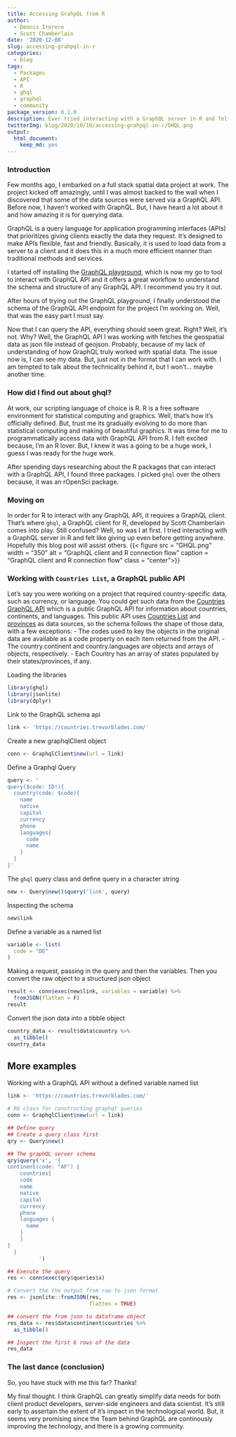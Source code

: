 ```yaml
---
title: Accessing GrahpQL from R
author:
  - Dennis Irorere
  - Scott Chamberlain
date: '2020-12-08'
slug: accessing-grahpql-in-r
categories:
  - blog
tags:
  - Packages
  - API
  - R
  - ghql
  - graphql
  - community
package_version: 0.1.0
description: Ever tried interacting with a GraphQL server in R and felt like giving up even before getting anywhere? Well, I have been there and I wrote this blog post to assist others.
twitterImg: blog/2020/10/10/accessing-grahpql-in-r/GHQL.png
output:
  html_document:
    keep_md: yes
---
```

### Introduction
Few months ago, I embarked on a full stack spatial data project at work. The project kicked off amazingly, until I was almost backed to the wall when I discovered that some of the data sources were served via a GraphQL API. Before now, I haven't worked with GraphQL. But, I have heard a lot about it and how amazing it is for querying data. 

GraphQL is a query language for application programming interfaces (APIs) that prioritizes giving clients exactly the data they request. It's designed to make APIs flexible, fast and friendly. Basically, it is used to load data from a server to a client and it does this in a much more efficient manner than traditional methods and services.

I started off installing the [GraphQL playground](https://www.graphqlbin.com/v2/new), which is now my go to tool to interact with GraphQL API and it offers a great workflow to understand the schema and structure of any GraphQL API. I recommend you try it out.

After hours of trying out the GraphQL playground, I finally understood the schema of the GraphQL API endpoint for the project I'm working on. Well, that was the easy part I must say. 

Now that I can query the API, everything should seem great. Right? Well, it's not. Why? Well, the GraphQL API I was working with fetches the geospatial data as json file instead of geojson. Probably, because of my lack of understanding of how GraphQL truly worked with spatial data. The issue now is, I can see my data. But, just not in the format that I can work with. I am tempted to talk about the technicality behind it, but I won't... maybe another time. 

### How did I find out about ghql?
At work, our scripting language of choice is R. R is a free software environment for statistical computing and graphics. Well, that's how it's officially defined. But, trust me its gradually evolving to do more than statistical computing and making of beautiful graphics. It was time for me to programmatically access data with GraphQL API from R. I felt excited because, I'm an R lover. But, I knew it was a going to be a huge work, I guess I was ready for the huge work. 

After spending days researching about the R packages that can interact with a GraphQL API, I found three packages. I picked `ghql` over the others because, it was an rOpenSci package.


### Moving on
In order for R to interact with any GraphQL API, it requires a GraphQL client. That's where `ghql`, a GraphQL client for R, developed by Scott Chamberlain comes into play. Still confused? Well, so was I at first. I tried interacting with a GraphQL server in R and felt like giving up even before getting anywhere. Hopefully this blog post will assist others.
<!--html_preserve-->
{{< figure src = "GHQL.png" width = "350" alt = "GraphQL client and R connection flow" caption = "GraphQL client and R connection flow" class = "center">}}
<!--/html_preserve-->

### Working with `Countries List`, a GraphQL public API
Let's say you were working on a project that required country-specific data, such as currency, or language. You could get such data from the [Countries GraphQL API](https://github.com/trevorblades/countries) which is a public GraphQL API for information about countries, continents, and languages. This public API uses [Countries List](https://annexare.github.io/Countries/) and [provinces](https://github.com/substack/provinces) as data sources, so the schema follows the shape of those data, with a few exceptions:
- The codes used to key the objects in the original data are available as a code property on each item returned from the API.
- The country.continent and country.languages are objects and arrays of objects, respectively.
- Each Country has an array of states populated by their states/provinces, if any.

Loading the libraries
```r
library(ghql)
library(jsonlite)
library(dplyr)
```

Link to the GraphQL schema api
```r
link <- 'https://countries.trevorblades.com/'
```

Create a new graphqlClient object 
```r
conn <- GraphqlClient$new(url = link)
```

Define a Graphql Query
```r
query <- '
query($code: ID!){
  country(code: $code){
    name
    native
    capital
    currency
    phone
    languages{
      code
      name
    }
  }
}'
```

The `ghql` query class and define query in a character string
```r
new <- Query$new()$query('link', query)
```

Inspecting the schema
```r
new$link
```

Define a variable as a named list
```r
variable <- list(
  code = "DE"
)
```

Making a request, passing in the query and then the variables. Then you convert the raw object to a structured json object
```r
result <- conn$exec(new$link, variables = variable) %>% 
  fromJSON(flatten = F)
result
```

Convert the json data into a tibble object
```r
country_data <- result$data$country %>% 
  as_tibble()
country_data
```

## More examples
Working with a GraphQL API without a defined variable named list

```r
link <- 'https://countries.trevorblades.com/'

# R6 class for constructing graphql queries
conn <- GraphqlClient$new(url = link)

## Define query
## Create a query class first
qry <- Query$new()

## The graphQL server schema 
qry$query('x', '{
continent(code: "AF") {
    countries{
    code
    name
    native
    capital
    currency
    phone
    languages {
      name
    }
    }
}
  }
          ')

## Execute the query
res <- conn$exec(qry$queries$x)

# Convert the the output from raw to json format
res <- jsonlite::fromJSON(res, 
                          flatten = TRUE)

## convert the from json to dataframe object
res_data <- res$data$continent$countries %>% 
  as_tibble()

## Inspect the first 6 rows of the data
res_data

```

### The last dance (conclusion)
So, you have stuck with me this far? Thanks!

My final thought. I think GraphQL can greatly simplify data needs for both client product developers, server-side engineers and data scientist. It's still early to assertain the extent of it's impact in the technological world. But, it seems very promising since the Team behind GraphQL are continously improving the technology, and there is a growing community.

